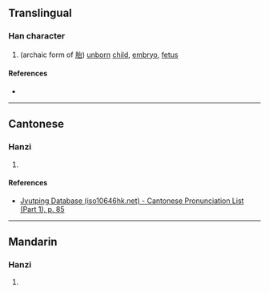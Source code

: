 {{character info/new}}
==Translingual==

===Han character===
{{Han char|rn=31|rad=囗|as=05|sn=8|four=|canj=WIR|ids=⿴囗台}}

# (archaic form of [[胎]]) [[unborn]] [[child]], [[embryo]], [[fetus]]

====References====
* {{Han ref|kx=0218.041|dkj=04751|dj=0446.060|hdz=10717.160|uh=56FC|ud=22268}}

----

==Cantonese==

===Hanzi===
{{yue-hanzi|jyut=[[toi1]]|y=toi1}}

# {{defn|lang=yue|sort=囗05}}

====References====
* [http://www.iso10646hk.net/jp/document/download.jsp Jyutping Database (iso10646hk.net) - Cantonese Pronunciation List (Part 1), p. 85]

----

==Mandarin==

===Hanzi===
{{cmn-hanzi|pin=[[tāi]] ([[tai1]])|wg=t'ai<sup>1</sup>}}

# {{defn|lang=cmn|sort=囗05}}